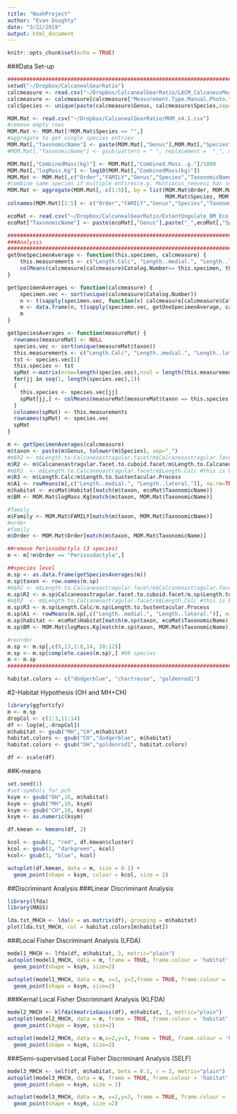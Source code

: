 ```yaml
---
title: "NoahProject"
author: "Evan Doughty"
date: "3/22/2019"
output: html_document
---
```


```r
knitr::opts_chunk$set(echo = TRUE)
```

###Data Set-up
```r
#############################################################################################
setwd("~/Dropbox/CalcanealGearRatio")
calcmeasure <- read.csv("~/Dropbox/CalcanealGearRatio/LACM_CalcaneusMeasurements_2018_8_29.csv", stringsAsFactors=FALSE)
calcmeasure <- calcmeasure[calcmeasure["Measurement.Type.Manual.Photo."] == "Photo",1:14]
calcSpecies <- unique(paste(calcmeasure$Genus, calcmeasure$Species,sep="_"))

MOM.Mat <- read.csv("~/Dropbox/CalcanealGearRatio/MOM_v4.1.csv")
#remove empty rows
MOM.Mat <- MOM.Mat[!MOM.Mat$Species == "",]
#aggregate to get single species entries
MOM.Mat[,"TaxonomicName"] <- paste(MOM.Mat[,"Genus"],MOM.Mat[,"Species"], sep="_")
#MOM.Mat[,"TaxonomicName"] <- gsub(pattern = " ", replacement =  "_", x = MOM.Mat[,"TaxonomicName"],)

MOM.Mat[,"CombinedMass(kg)"] <- MOM.Mat[,"Combined.Mass..g."]/1000
MOM.Mat[,"logMass.Kg"] <- log10(MOM.Mat[,"CombinedMass(kg)"])
MOM.Mat <- MOM.Mat[,c("Order","FAMILY","Genus","Species","TaxonomicName","CombinedMass(kg)","logMass.Kg")]
#combine same species if multiple entires(e.g. Muntiacus_reevesi has separate entries for mainland Asia and Insular)
MOM.Mat <- aggregate(MOM.Mat[,-c(1:5)], by = list(MOM.Mat$Order, MOM.Mat$FAMILY,MOM.Mat$Genus,
                                                  MOM.Mat$Species, MOM.Mat$TaxonomicName), mean)
colnames(MOM.Mat)[1:5] <- c("Order","FAMILY","Genus","Species","TaxonomicName")

ecoMat <- read.csv("~/Dropbox/CalcanealGearRatio/ExtantUngulate_BM_Eco_Mendoza_etal2007.csv")
ecoMat["TaxonomicName"] <- paste(ecoMat[,"Genus"],paste("_",ecoMat[,"Species"],sep=""),sep="")

#############################################################################################
###Analysis
#############################################################################################
getOneSpecimenAverage <- function(this.specimen, calcmeasure) {
	this.measurements <- c("Length.Calc", "Length..medial.", "Length..lateral.", "Width..between.prox.condyles.", "Width..between.distal.condyles.navicular.facet.", "Length.to.Sustentacular.Process", "Length.to.Calcaneoastragular.facet", "Calcaneoastragular.facet.to.cuboid.facet")
	colMeans(calcmeasure[calcmeasure$Catalog.Number== this.specimen, this.measurements], na.rm=TRUE)
}

getSpecimenAverages <- function(calcmeasure) {
	specimen.vec <- sort(unique(calcmeasure$Catalog.Number))
	n <- t(sapply(specimen.vec, function(x) calcmeasure[calcmeasure$Catalog.Number==x, c("Museum.Acronym", "Catalog.Number", "Genus", "Species")][1,]))
	m <- data.frame(n, t(sapply(specimen.vec, getOneSpecimenAverage, calcmeasure)))
	m
}

getSpeciesAverages <- function(measureMat) {
  rownames(measureMat) <- NULL
  species.vec <- sort(unique(measureMat$taxon))
  this.measurements <- c("Length.Calc", "Length..medial.", "Length..lateral.", "Width..between.prox.condyles.", "Width..between.distal.condyles.navicular.facet.", "Length.to.Sustentacular.Process", "Length.to.Calcaneoastragular.facet", "Calcaneoastragular.facet.to.cuboid.facet")
  tst <- species.vec[1]
  this.species <- tst
  spMat <-matrix(nrow=length(species.vec),ncol = length(this.measurements))
  for(jj in seq(1, length(species.vec),1))
  {
    this.species <- species.vec[jj]
    spMat[jj,] <- colMeans(measureMat[measureMat$taxon == this.species, this.measurements], na.rm=TRUE)
  }
  colnames(spMat) <- this.measurements
  rownames(spMat) <- species.vec
  spMat
}

m <- getSpecimenAverages(calcmeasure)
m$taxon <- paste(m$Genus, tolower(m$Species), sep="_")
#m$R2 <- m$Length.to.Calcaneoastragular.facet/m$Calcaneoastragular.facet.to.cuboid.facet #this is based on the figure caption
m$R2 <- m$Calcaneoastragular.facet.to.cuboid.facet/m$Length.to.Calcaneoastragular.facet
#m$R2  <- m$Length.to.Calcaneoastragular.facet/m$Length.Calc #this is based on the designation listed in the figure
m$R3 <- m$Length.Calc/m$Length.to.Sustentacular.Process
m$A1 <- rowMeans(m[,c("Length..medial.", "Length..lateral.")], na.rm=TRUE)/rowMeans(m[,c("Width..between.prox.condyles.", "Width..between.distal.condyles.navicular.facet.")], na.rm=TRUE)
m$habitat <- ecoMat$Habitat[match(m$taxon, ecoMat$TaxonomicName)]
m$BM <- MOM.Mat$logMass.Kg[match(m$taxon, MOM.Mat$TaxonomicName)]

#family
m$Family <- MOM.Mat$FAMILY[match(m$taxon, MOM.Mat$TaxonomicName)]
#order
#family
m$Order <- MOM.Mat$Order[match(m$taxon, MOM.Mat$TaxonomicName)]

##remove Perissodactyls (3 species)
m <- m[!m$Order == "Perissodactyla",]

##species level
m.sp <- as.data.frame(getSpeciesAverages(m))
m.sp$taxon <- row.names(m.sp)
#m$R2 <- m$Length.to.Calcaneoastragular.facet/m$Calcaneoastragular.facet.to.cuboid.facet #this is based on the figure caption
m.sp$R2 <- m.sp$Calcaneoastragular.facet.to.cuboid.facet/m.sp$Length.to.Calcaneoastragular.facet
#m$R2  <- m$Length.to.Calcaneoastragular.facet/m$Length.Calc #this is based on the designation listed in the figure
m.sp$R3 <- m.sp$Length.Calc/m.sp$Length.to.Sustentacular.Process
m.sp$A1 <- rowMeans(m.sp[,c("Length..medial.", "Length..lateral.")], na.rm=TRUE)/rowMeans(m.sp[,c("Width..between.prox.condyles.", "Width..between.distal.condyles.navicular.facet.")], na.rm=TRUE)
m.sp$habitat <- ecoMat$Habitat[match(m.sp$taxon, ecoMat$TaxonomicName)]
m.sp$BM <- MOM.Mat$logMass.Kg[match(m.sp$taxon, MOM.Mat$TaxonomicName)]

#reorder
m.sp <- m.sp[,c(9,13,1:8,14, 10:12)]
m.sp <- m.sp[complete.cases(m.sp),] #68 species
m <- m.sp
#############################################################################################
```

```r
habitat.colors <- c("dodgerblue", "chartreuse", "goldenrod1")
```

####################################################################################################
#2-Habitat Hypothesis (OH and MH+CH)
```r
library(ggfortify)
m <- m.sp
dropCol <- c(1:3,11:14)
df <- log(m[,-dropCol])
m$habitat <- gsub("MH","CH",m$habitat)
habitat.colors <- gsub("CH","dodgerblue", m$habitat)
habitat.colors <- gsub("OH","goldenrod1", habitat.colors)

df <- scale(df)
```

##K-means
```r
set.seed(1)
#set-symbols for pch
ksym <- gsub("OH",16, m$habitat)
ksym <- gsub("MH",18, ksym)
ksym <- gsub("CH",18, ksym)
ksym <- as.numeric(ksym)

df.kmean <- kmeans(df, 2)

kcol <- gsub(1, "red", df.kmean$cluster)
kcol <- gsub(2, "darkgreen", kcol)
kcol<- gsub(3, "blue", kcol)

autoplot(df.kmean, data = m, size = 0.1) +
  geom_point(shape = ksym, colour = kcol, size = 2) 

```

##Discriminant Analysis
###Linear Discriminant Analysis
```r
library(lfda)
library(MASS)

lda.tst_MHCH <- lda(x = as.matrix(df), grouping = m$habitat)
plot(lda.tst_MHCH, col = habitat.colors[m$habitat])
```

###Local Fisher Discriminant Analysis (LFDA)
```r
model1_MHCH <- lfda(df, m$habitat, 3, metric="plain")
autoplot(model1_MHCH, data = m, frame = TRUE, frame.colour = 'habitat', size=0.1)+
  geom_point(shape = ksym, size=2) 
```

```r
autoplot(model1_MHCH, data = m, x=2, y=3,frame = TRUE, frame.colour = 'habitat', size=0.1)+
  geom_point(shape = ksym, size=2) 
```
###Kernal Local Fisher Discriminant Analysis (KLFDA)
```r
model2_MHCH <- klfda(kmatrixGauss(df), m$habitat, 3, metric="plain")
autoplot(model2_MHCH, data = m, frame = TRUE, frame.colour = 'habitat', size=0.1)+
  geom_point(shape = ksym, size=2) 
```

```r
autoplot(model2_MHCH, data = m,x=2,y=3, frame = TRUE, frame.colour = 'habitat', size=0.1)+
  geom_point(shape = ksym, size=2) 
```

###Semi-supervised Local Fisher Discriminant Analysis (SELF)
```r
model3_MHCH <- self(df, m$habitat, beta = 0.1, r = 3, metric="plain")
autoplot(model3_MHCH, data = m, frame = TRUE, frame.colour = 'habitat', size=0.1)+
  geom_point(shape = ksym, size = 2) 
```

```r
autoplot(model3_MHCH, data = m, x=2,y=3, frame = TRUE, frame.colour = 'habitat', size=0.1)+
  geom_point(shape = ksym, size =2) 
```



